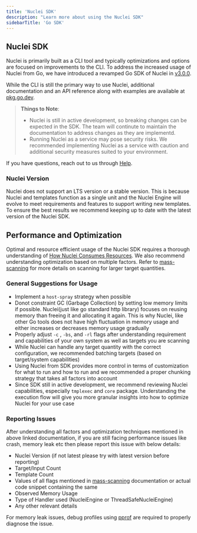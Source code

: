 ```yaml
---
title: 'Nuclei SDK'
description: "Learn more about using the Nuclei SDK"
sidebarTitle: 'Go SDK'
---
```


## Nuclei SDK

Nuclei is primarily built as a CLI tool and typically optimizations and options are focused on improvements to the CLI. To address the increased usage of Nuclei from Go, we have introduced a revamped Go SDK of Nuclei in [v3.0.0](https://blog.projectdiscovery.io/nuclei-v3-featurefusion/#sdk-4-all-revamped-go-sdk).

While the CLI is still the primary way to use Nuclei, additional documentation and an API reference along with examples are available at [pkg.go.dev](https://pkg.go.dev/github.com/projectdiscovery/nuclei/v3@v3.1.10/lib#section-readme).

> **Things to Note**:
>
> - Nuclei is still in active development, so breaking changes can be expected in the SDK. The team will continute to maintain the documentation to address changes as they are implementd.  
> - Running Nuclei as a service may pose security risks. We recommended implementing Nuclei as a service with caution and additional security measures suited to your environment. 

<Note> If you have questions, reach out to us through [Help](/help). </Note>


### Nuclei Version

Nuclei does not support an LTS version or a stable version. This is because Nuclei and templates function as a single unit and the Nuclei Engine will evolve to meet requirements and features to support writing new templates. 
To ensure the best results we recommend keeping up to date with the latest version of the Nuclei SDK.


## Performance and Optimization

Optimal and resource efficient usage of the Nuclei SDK requires a thorough understanding of [How Nuclei Consumes Resources](/tools/nuclei/mass-scanning-cli#understanding-how-nuclei-consumes-resources). We also recommend understanding optimization based on multiple factors.  Refer to [mass-scanning](/tools/nuclei/mass-scanning-cli) for more details on scanning for larger target quantities. 


### General Suggestions for Usage

- Implement a `host-spray` strategy when possible
- Donot constraint GC (Garbage Collection) by setting low memory limits if possible. Nuclei(just like go standard http library) focuses on reusing memory than freeing it and allocating it again. This is why Nuclei, like other Go tools does not have high fluctuation in memory usage and either increases or decreases memory usage gradually
- Properly adjust `-c` , `-bs`, and `-rl` flags after understanding requirement and capabilities of your own system as well as targets you are scanning
- While Nuclei can handle any target quantity with the correct configuration, we recommended batching targets (based on target/system capabilities)
- Using Nuclei from SDK provides more control in terms of customization for what to run and how to run and we recommended a proper chunking strategy that takes all factors into account
- Since SDK still in active development, we recommend reviewing Nuclei capabilities, especially `tmplexec` and `core` package. Understanding the execution flow will give you more granular insights into how to optimize Nuclei for your use case


### Reporting Issues

After understanding all factors and optimization techniques mentioned in above linked documentation, if you are still facing performance issues like crash, memory leak etc then please report this issue  with below details:

- Nuclei Version (if not latest please try with latest version before reporting)
- Target/Input Count
- Template Count
- Values of all flags mentioned in [mass-scanning](/tools/nuclei/mass-scanning-cli) documentation or actual code snippet containing the same
- Observed Memory Usage
- Type of Handler used (NucleiEngine or ThreadSafeNucleiEngine)
- Any other relevant details 

For memory leak issues, debug profiles using [pprof](https://go.dev/blog/pprof) are required to properly diagnose the issue.




